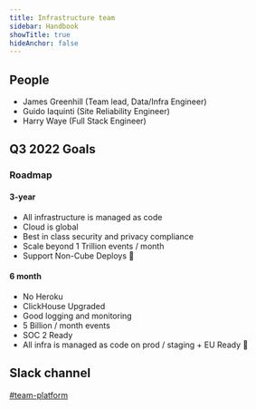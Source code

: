 ```yaml
---
title: Infrastructure team
sidebar: Handbook
showTitle: true
hideAnchor: false
---
```


## People

- James Greenhill (Team lead, Data/Infra Engineer)
- Guido Iaquinti (Site Reliability Engineer)
- Harry Waye (Full Stack Engineer)

<Mission />

## Q3 2022 Goals

<Objectives />
  
### Roadmap

#### 3-year

- All infrastructure is managed as code
- Cloud is global
- Best in class security and privacy compliance
- Scale beyond 1 Trillion events / month
- Support Non-Cube Deploys 🤖

#### 6 month

- No Heroku
- ClickHouse Upgraded
- Good logging and monitoring
- 5 Billion / month events
- SOC 2 Ready
- All infra is managed as code on prod / staging + EU Ready 🎈

## Slack channel

[#team-platform](https://posthog.slack.com/archives/C01MM7VT7MG)
